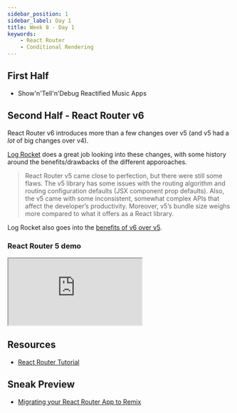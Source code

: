 ```yaml
---
sidebar_position: 1
sidebar_label: Day 1
title: Week 8 - Day 1
keywords:
    - React Router
    - Conditional Rendering
---
```


## First Half

- Show'n'Tell'n'Debug Reactified Music Apps

## Second Half - React Router v6

React Router v6 introduces more than a few changes over v5 (and v5 had a _lot_ of big changes over v4).

[Log Rocket](https://blog.logrocket.com/migrating-react-router-v6-guide/#change-react-router-v6) does a great job looking into these changes, with some history around the benefits/drawbacks of the different apporoaches.

> React Router v5 came close to perfection, but there were still some flaws. The v5 library has some issues with the routing algorithm and routing configuration defaults (JSX component prop defaults). Also, the v5 came with some inconsistent, somewhat complex APIs that affect the developer’s productivity. Moreover, v5’s bundle size weighs more compared to what it offers as a React library.

Log Rocket also goes into the [benefits of v6 over v5](https://blog.logrocket.com/migrating-react-router-v6-guide/#benefits-react-router-v6-over-v5).

### React Router 5 demo

<iframe src="https://codesandbox.io/embed/76dcgp?view=Editor+%2B+Preview&module=%2Fsrc%2FApp.jsx&hidenavigation=1"
     style={{width:'100%', height: '500px', border:0, borderRadius: '4px', overflow:'hidden'}}
     title="react-router-v5 (forked)"
     allow="accelerometer; ambient-light-sensor; camera; encrypted-media; geolocation; gyroscope; hid; microphone; midi; payment; usb; vr; xr-spatial-tracking"
     sandbox="allow-forms allow-modals allow-popups allow-presentation allow-same-origin allow-scripts"
></iframe>

## Resources

- [React Router Tutorial](https://reactrouter.com/en/main/start/tutorial)

## Sneak Preview

- [Migrating your React Router App to Remix](https://remix.run/docs/en/main/guides/migrating-react-router-app)
